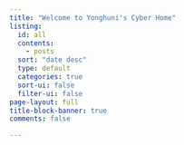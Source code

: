 ```yaml
---
title: "Welcome to Yonghuni's Cyber Home"
listing:
  id: all
  contents:
    - posts
  sort: "date desc"
  type: default
  categories: true
  sort-ui: false
  filter-ui: false
page-layout: full
title-block-banner: true
comments: false

---
```


